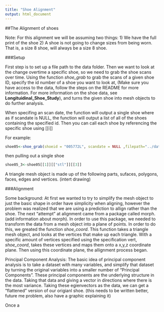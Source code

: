 ```yaml
---
title: "Shoe Alignment"
output: html_document
---
```


##The Alignment of shoes 

Note: For this alignment we will be assuming two things:
1) We have the full print of the shoe
2) A shoe is not going to change sizes from being worn. That is, a size 8 shoe, will always be a size 8 shoe. 

###Setup

First step is to set up a file path to the data folder. Then we want to look at the change overtime a specific shoe, so we need to grab the shoe scans over time. Using the function *shoe_grab* to grab the scans of a given shoe ID, specify the id number of a shoe you want to look at, (Make sure you have access to the data, follow the steps on the README for more information. For more information on the shoe data, see **Longituidinal_Shoe_Study**), and turns the given shoe into mesh objects to do further analysis. 

When specifing an scan date, the function will output a single shoe where as if scandate is NULL, the function will output a list of all of the shoes containing the specified id. Then you can call each shoe by referencing the specific shoe using [[i]]

For example: 
```r
shoe05<-shoe_grab(shoeid = "005772L", scandate = NULL ,filepath="../data-raw")
```
then pulling out a single shoe 

```r
shoe05_3<-shoe05[[1]][["stl"]][[3]]
```

A triangle mesh object is made up of the following parts, sufaces, polygons, faces, edges and vertices.
(intert drawing)

###Alignment 

Some background: 
At first we wanted to try to simplify the mesh object to just the basic shape in order have simplicity when aligning, however the problem was realized that we are using a prediction to allign rather than the shoe. The next "attempt" at alignment came from a package called morph. (add information about morph). In order to use this package, we needed to transform the data from a mesh object into a plane of points. In order to do this, we greated the function *shoe_coord*. This function takes a triangle mesh object, and looks at the vertices that make up each triangle. With a specific amount of vertices specified using the specification vert, *shoe_coord*, takes these vertices and maps them onto a x,y,z coordinate plane. Then using this coordinate plane, the allignment process began. 

Principal Component Analysis: 
The basic idea of principal component analysis is to take a dataset with many variables, and simplify that dataset by turning the original variables into a smaller number of "Principal Components". These principal components are the underlying structure in the data. Taking that data and giving a vector in directions where there is the most variance. Taking these egienvectors as the data, we can get a "flattened" version of our origianl shoe. (this needs to be written better, future me problem, also have a graphic explaining it)

Once a 



